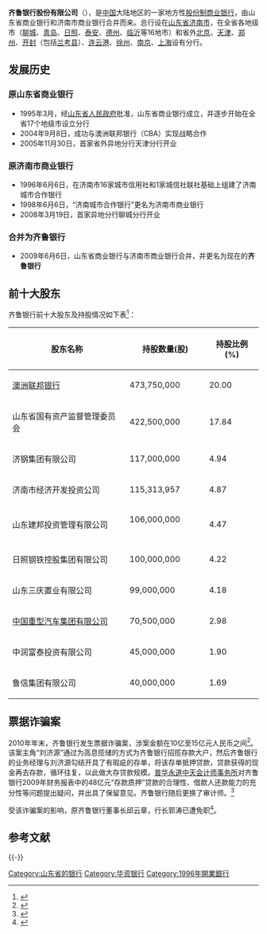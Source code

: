 {{Infobox_Company 
|company_name =齐鲁银行股份有限公司  
|company_name_en =Qilu Bank Company Ltd. 
|company_logo = [[File:QILU_Bank_logo.svg|200px]]
|company_type =[[上市公司|上市公司]]
|traded_as = {{Sse|601665}}
|company_slogan =厚德敏行，相伴共赢
|location =[[山东省|山东省]][[济南市|济南市]]
|industry =[[金融业|金融业]]
|key_people =董事长：王晓春<br />行长：黄家栋
|sales = 
|profit =4.89億元人民幣(2009年)
|assets =617.88億元人民幣（2009年）
|market_value =
|num_employees =1,806人（2009年）
|products =
|homepage =[http://www.qlbchina.com www.qlbchina.com]
}}
'''齐鲁银行股份有限公司'''（{{Sse|601665|name=齐鲁银行}}），是[[中国|中国]]大陆地区的一家地方性[[股份制|股份制]][[商业银行|商业银行]]，由山东省商业银行和济南市商业银行合并而来。总行设在[[山东省|山东省]][[济南市|济南市]]，在全省各地级市（[[聊城|聊城]]、[[青岛|青岛]]、[[日照市|日照]]、[[泰安|泰安]]、[[德州|德州]]、[[临沂|临沂]]等16地市）和省外[[北京|北京]]、[[天津|天津]]、[[郑州|郑州]]、[[开封|开封]]（包括[[兰考县|兰考县]]）、[[连云港|连云港]]、[[徐州|徐州]]、[[南京|南京]]、[[上海|上海]]设有分行。

==发展历史==

=== 原山东省商业银行 ===

*1995年3月，经[[山东省人民政府|山东省人民政府]]批准，山东省商业银行成立，并逐步开始在全省17个地级市设立分行
*2004年9月8日，成功与澳洲联邦银行（CBA）实现战略合作
*2005年11月30日，首家省外异地分行天津分行开业

=== 原济南市商业银行 ===

*1996年6月6日，在济南市16家城市信用社和1家城信社联社基础上组建了济南城市合作银行
*1998年6月6日，“济南城市合作银行”更名为济南市商业银行
*2008年3月19日，首家异地分行聊城分行开业
=== 合并为齐鲁银行 ===

*2009年6月6日，山东省商业银行与济南市商业银行合并，并更名为现在的'''齐鲁银行'''

==前十大股东==
齐鲁银行前十大股东及持股情况如下表<ref>{{Cite web|url = http://data.eastmoney.com/Notice/20141224/2Wvl2VLv6Q2T7T.html|title = 600188:兖州煤业关于认购齐鲁银行股份有限定向发行股票暨对外投资公告|accessdate = 2014-12-24}}</ref>：         
{| class="wikitable"
!股东名称
!持股数量(股)
!持股比例(%)
|-
|[[澳洲联邦银行|澳洲联邦银行]]
|473,750,000
|20.00
|-
|山东省国有资产监督管理委员会
|422,500,000
|17.84
|-
|济钢集团有限公司
|117,000,000
|4.94
|-
|济南市经济开发投资公司 
|115,313,957
|4.87
|-
|山东建邦投资管理有限公司
|106,000,000          
|4.47
|-
|日照钢铁控股集团有限公司
|100,000,000
|4.22
|-
|山东三庆置业有限公司 
|99,000,000           
|4.18
|-
|[[中国重型汽车集团|中国重型汽车集团有限公司]]
|70,500,000           
|2.98
|-
|中润富泰投资有限公司
|45,000,000           
|1.90
|-
|鲁信集团有限公司
|40,000,000           
|1.69
|}

==票据诈骗案==
2010年年末，齐鲁银行发生票据诈骗案，涉案金额在10亿至15亿元人民币之间<ref>{{Cite web
|url= http://finance.caing.com/2011-01-04/100213521.html
|title= 济南齐鲁银行发生票据案 涉案金额10亿-15亿元
|accessdate= 2011-04-07
|author= 冯哲
|date= 2011年1月4日
|publisher= 财新网
|language= 中文
}}</ref>。该案主角“刘济源”通过为高息揽储的方式为齐鲁银行招揽存款大户，然后齐鲁银行的业务经理与刘济源勾结开具了有瑕疵的存单，将该存单抵押贷款，贷款获得的现金再去存款，循环往复，以此做大存贷款规模。[[普华永道中天会计师事务所|普华永道中天会计师事务所]]对齐鲁银行2009年财务报表中的48亿元“存款质押”贷款的合理性、借款人还款能力的充分性等问题提出疑问，并出具了保留意见。齐鲁银行随后更换了审计师。<ref name="齐鲁银行之祸">{{Cite web|url=http://magazine.caing.com/news/chargeFullNews.jsp?id=100215056&time=2011-01-08&cl=115&page=all|title=齐鲁银行之祸|accessdate=2011-04-07|author=冯哲|coauthor=于宁; 王延峰|date=2011年1月1日|publisher=财新网|language=中文}}{{dead link|date=2018年5月 |bot=InternetArchiveBot |fix-attempted=yes }}</ref>

受该诈骗案的影响，原齐鲁银行董事长邱云章，行长郭涛已遭免职<ref>{{Cite web
|url= http://finance.caing.com/2011-03-03/100231637.html
|title= 齐鲁银行高层意外换血
|accessdate= 2011-04-07
|author= 温秀
|coauthor = 冯哲
|date= 2011年3月3日
|publisher= 财新网
|language= 中文
}}</ref>。

== 参考文献 ==
{{Reflist}}

{{-}}
{{中华人民共和国城市商业银行}}
[[Category:山东省的银行|Category:山东省的银行]]
[[Category:华资银行|Category:华资银行]]
[[Category:1996年開業銀行|Category:1996年開業銀行]]